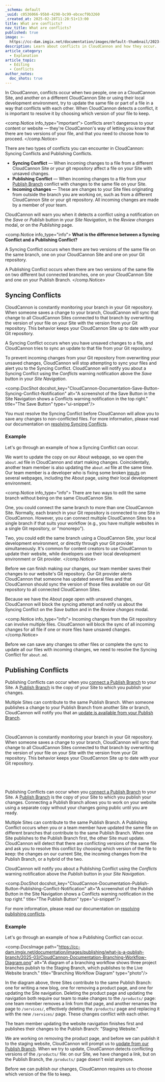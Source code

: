 ```yaml
---
_schema: default
_uuid: c0536066-95b8-4298-bc99-ebcecf9b3260
_created_at: 2025-02-28T11:28:51+13:00
title: What are conflicts?
nav_title: What are conflicts?
published: true
image: >-
  https://cc-dam.imgix.net/documentation/images/default-thumbnail/2023-Q4/CloudCannon-Documentation-Thumbnail.png
description: Learn about conflicts in CloudCannon and how they occur.
article_category:
  - Explanation
article_topic:
  - Editing
  - Conflicts
author_notes:
  doc_shots: true
---
```

In CloudCannon, conflicts occur when two people, one on a CloudCannon Site, and another on a different CloudCannon Site or using their local development environment, try to update the same file or part of a file in a way that conflicts with each other. When CloudCannon detects a conflict, it is important to resolve it by choosing which version of your file to keep.

<comp.Notice info_type="important">
  Conflicts aren't dangerous to your content or website — they're CloudCannon's way of letting you know that there are two versions of your file, and that you need to choose how to proceed.
</comp.Notice>

There are two types of conflicts you can encounter in CloudCannon: Syncing Conflicts and Publishing Conflicts.

* **Syncing Conflict** — When incoming changes to a file from a different CloudCannon Site or your git repository affect a file on your Site with unsaved changes.
* **Publishing Conflict** — When incoming changes to a file from your [Publish Branch](/documentation/articles/what-is-a-publish-branch/) conflict with changes to the same file on your Site.
* **Incoming changes** — These are changes to your Site files originating from outside the branch you are working on, such as from a different CloudCannon Site or your git repository. All incoming changes are made by a member of your team.

CloudCannon will warn you when it detects a conflict using a notification on the *Save* or *Publish* button in your *Site Navigation*, in the *Review changes* modal, or on the *Publishing* page.

<comp.Notice info_type="info">
  **What is the difference between a Syncing Conflict and a Publishing Conflict?**

  A Syncing Conflict occurs when there are two versions of the same file on the same branch, one on your CloudCannon Site and one on your Git repository.

  A Publishing Conflict occurs when there are two versions of the same file on two different but connected branches, one on your CloudCannon Site and one on your Publish Branch.
</comp.Notice>

## Syncing Conflicts

CloudCannon is constantly monitoring your branch in your Git repository. When someone saves a change to your branch, CloudCannon will sync that change to all CloudCannon Sites connected to that branch by overwriting the version of your file on your Site with the version from your Git repository. This behavior keeps your CloudCannon Site up to date with your Git repository.

A Syncing Conflict occurs when you have unsaved changes to a file, and CloudCannon tries to sync an update to that file from your Git repository.

To prevent incoming changes from your Git repository from overwriting your unsaved changes, CloudCannon will stop attempting to sync your files and alert you to the Syncing Conflict. CloudCannon will notify you about a Syncing Conflict using the *Conflicts* warning notification above the *Save* button in your *Site Navigation*.

<comp.DocShot docshot_key="CloudCannon-Documentation-Save-Button-Syncing-Conflict-Notification" alt="A screenshot of the Save Button in the Site Navigation shows a Conflicts warning notification in the top right." title="The Save Button" type="ui-snippet"/>

You must resolve the Syncing Conflict before CloudCannon will allow you to save any changes to non-conflicted files. For more information, please read our documentation on [resolving Syncing Conflicts](/documentation/articles/resolve-syncing-conflicts/).

### Example

Let's go through an example of how a Syncing Conflict can occur.

We want to update the copy on our About webpage, so we open the `about.md` file in CloudCannon and start making changes. Coincidentally, another team member is also updating the `about.md` file at the same time. Our team member is a developer who is fixing some broken [inputs](/documentation/articles/what-are-inputs/) on several webpages, including the About page, using their local development environment.

<comp.Notice info_type="info">
  There are two ways to edit the same branch without being on the same CloudCannon Site.

  One, you could connect the same branch to more than one CloudCannon Site. Normally, each branch in your Git repository is connected to one Site in CloudCannon. However, you can connect multiple CloudCannon Sites to a single branch if that suits your workflow (e.g., you have multiple websites in a single Git repository, or "monorepo").

  Two, you could edit the same branch using a CloudCannon Site, your local development environment, or directly through your Git provider simultaneously. It's common for content creators to use CloudCannon to update their website, while developers use their local development environment or Git provider.
</comp.Notice>

Before we can finish making our changes, our team member saves their changes to our website's Git repository. Our Git provider alerts CloudCannon that someone has updated several files and that CloudCannon should sync the version of those files available on our Git repository to all connected CloudCannon Sites.

Because we have the About page open with unsaved changes, CloudCannon will block the syncing attempt and notify us about the Syncing Conflict on the *Save* button and in the *Review changes* modal.

<comp.Notice info_type="info">
  Incoming changes from the Git repository can involve multiple files. CloudCannon will block the sync of all incoming changes for all file if one or more files have unsaved changes.
</comp.Notice>

Before we can save any changes to other files or complete the sync to update all our files with incoming changes, we need to resolve the Syncing Conflict for `about.md`.

## Publishing Conflicts

Publishing Conflicts can occur when you <a href="/documentation/articles/connect-a-publish-branch/" target="_blank" rel="noopener">connect a Publish Branch</a> to your Site. A [Publish Branch](/documentation/articles/what-is-a-publish-branch/) is the copy of your Site to which you publish your changes.

Multiple Sites can contribute to the same Publish Branch. When someone publishes a change to your Publish Branch from another Site or branch, CloudCannon will notify you that an [update is available from your Publish Branch](/documentation/articles/update-from-a-publish-branch/).

&nbsp;

CloudCannon is constantly monitoring your branch in your Git repository. When someone saves a change to your branch, CloudCannon will sync that change to all CloudCannon Sites connected to that branch by overwriting the version of your file on your Site with the version from your Git repository. This behavior keeps your CloudCannon Site up to date with your Git repository.

&nbsp;

&nbsp;

Publishing Conflicts can occur when you <a href="/documentation/articles/connect-a-publish-branch/" target="_blank" rel="noopener">connect a Publish Branch</a> to your Site. A [Publish Branch](/documentation/articles/what-is-a-publish-branch/) is the copy of your Site to which you publish your changes. Connecting a Publish Branch allows you to work on your website using a separate copy without your changes going public until you are ready.

Multiple Sites can contribute to the same Publish Branch. A Publishing Conflict occurs when you or a team member have updated the same file on different branches that contribute to the same Publish Branch. When one Site publishes to the Publish Branch first, the other Site must update. CloudCannon will detect that there are conflicting versions of the same file and ask you to resolve this conflict by choosing which version of the file to keep: the changes on our current Site, the incoming changes from the Publish Branch, or a hybrid of the two.

CloudCannon will notify you about a Publishing Conflict using the *Conflicts* warning notification above the *Publish* button in your *Site Navigation*.

<comp.DocShot docshot_key="CloudCannon-Documentation-Publish-Button-Publishing-Conflict-Notification" alt="A screenshot of the Publish Button in the Site Navigation shows a Conflicts warning notification in the top right." title="The Publish Button" type="ui-snippet"/>

For more information, please read our documentation on <a href="/documentation/articles/resolve-publishing-conflicts/" target="_blank" rel="noopener">resolving publishing conflicts</a>.

### Example

Let's go through an example of how a Publishing Conflict can occur.

<comp.DocsImage path="https://cc-dam.imgix.net/documentation/images/publishing/what-is-a-publish-branch/2025-03/CloudCannon-Documentation-Branching-Workflow-Diagram.png" alt="A diagram of a branching workflow shows three project branches publish to the Staging Branch, which publishes to the Live Website branch." title="Branching Workflow Diagram" type="photo"/>

In the diagram above, three Sites contribute to the same Publish Branch: one for writing a new blog, one for removing a product page, and one for updating the Site navigation. Deleting the product page and updating the navigation both require our team to make changes to the `/products/` page: one team member removes a link from that page, and another renames the page to `/services/`, effectively deleting the `/products/` page and replacing it with the new `/services/` page. These changes conflict with each other.

The team member updating the website navigation finishes first and publishes their changes to the Publish Branch: "Staging Website."

We are working on removing the product page, and before we can publish it to the staging website, CloudCannon will prompt us to <a href="/documentation/articles/update-from-a-publish-branch/" target="_blank" rel="noopener">update from our Publish Branch</a>. When we try to update, CloudCannon detects conflicting versions of the `/products/` file: on our Site, we have changed a link, but on the Publish Branch, the `/products/` page doesn't exist anymore.

Before we can publish our changes, CloudCannon requires us to choose which version of the file to keep.